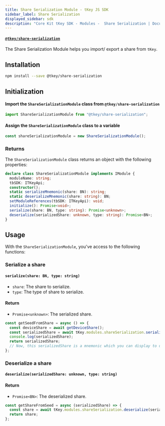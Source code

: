 ```yaml
---
title: Share Serialization Module - tKey JS SDK
sidebar_label: Share Serialization
displayed_sidebar: sdk
description: "Core Kit tKey SDK - Modules -  Share Serialization | Documentation - Web3Auth"
---
```


#### [`@tkey/share-serialization`](https://npmjs.com/package/@tkey/share-serialization)

The Share Serialization Module helps you import/ export a share from `tKey`.

## Installation

```bash npm2yarn
npm install --save @tkey/share-serialization
```

## Initialization

#### Import the `ShareSerializationModule` class from `@tkey/share-serialization`

```javascript
import ShareSerializationModule from "@tkey/share-serialization";
```

#### Assign the `ShareSerializationModule` class to a variable

```javascript
const shareSerializationModule = new ShareSerializationModule();
```

### Returns

The `ShareSerializationModule` class returns an object with the following properties:

```ts
declare class ShareSerializationModule implements IModule {
  moduleName: string;
  tbSDK: ITKeyApi;
  constructor();
  static serializeMnemonic(share: BN): string;
  static deserializeMnemonic(share: string): BN;
  setModuleReferences(tbSDK: ITKeyApi): void;
  initialize(): Promise<void>;
  serialize(share: BN, type: string): Promise<unknown>;
  deserialize(serializedShare: unknown, type: string): Promise<BN>;
}
```

## Usage

With the `ShareSerializationModule`, you've access to the following functions:

### Serialize a share

#### `serialize(share: BN, type: string)`

- `share`: The share to serialize.
- `type`: The type of share to serialize.

#### Return

- `Promise<unknown>`: The serialized share.

```js title="Example"
const getSeedFromShare = async () => {
  const deviceShare = await getDeviceShare();
  const serializedShare = await tKey.modules.shareSerialization.serialize(deviceShare.share.share, "mnemonic");
  console.log(serializedShare);
  return serializedShare;
  // Now, this serializedShare is a mnemonic which you can display to user/send mail
};
```

### Deserialize a share

#### `deserialize(serializedShare: unknown, type: string)`

#### Return

- `Promise<BN>`: The deserialized share.

```js title="Example"
const getShareFromSeed = async (serializedShare) => {
  const share = await tKey.modules.shareSerialization.deserialize(serializedShare, "mnemonic");
  return share;
};
```
